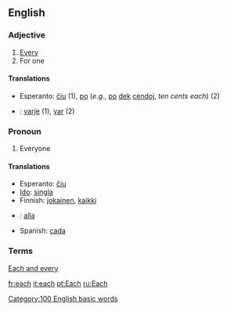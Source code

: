==English==
===Adjective===

#[[Every]]
#For one

====Translations====

*Esperanto: [[ĉiu]] (1), [[po]] (''e.g.'', [[po]] [[dek]] [[cendo]]j, ''ten cents each'') (2)
*{{sv}}: [[varje]] (1), [[var]] (2)

===Pronoun===

#Everyone

====Translations====

*Esperanto: [[ĉiu]]
*[[Ido]]: [[singla]]
*Finnish: [[jokainen]], [[kaikki]]
*{{sv}}: [[alla]]
*Spanish: [[cada]]

===Terms===

[[Each and every]]

[[Category:100 English basic words]]

[[fr:each]]
[[it:each]]
[[pt:Each]]
[[ru:Each]]
